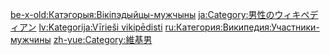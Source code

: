 {{分类重定向|男性维基人}}

[[be-x-old:Катэгорыя:Вікіпэдыйцы-мужчыны|be-x-old:Катэгорыя:Вікіпэдыйцы-мужчыны]]
[[ja:Category:男性のウィキペディアン|ja:Category:男性のウィキペディアン]]
[[lv:Kategorija:Vīrieši_vikipēdisti|lv:Kategorija:Vīrieši vikipēdisti]]
[[ru:Категория:Википедия:Участники-мужчины|ru:Категория:Википедия:Участники-мужчины]]
[[zh-yue:Category:維基男|zh-yue:Category:維基男]]
